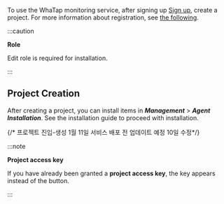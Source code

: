 To use the WhaTap monitoring service, after signing up [Sign up](https://www.whatap.io/en/signup/), create a project. For more information about registration, see [the following](../account/account-manage).

:::caution 

**Role**

Edit role is required for installation.

:::

## Project Creation


<Createprojectintrov2 />

After creating a project, you can install items in **_Management_** > **_Agent Installation_**. See the installation guide to proceed with installation.

{/* 프로젝트 진입-생성 1월 11일 서비스 배포 전 업데이트 예정 10일 수정*/}


<Accesskey />

:::note

**Project access key**

If you have already been granted a **project access key**, the key appears instead of the button.

:::
